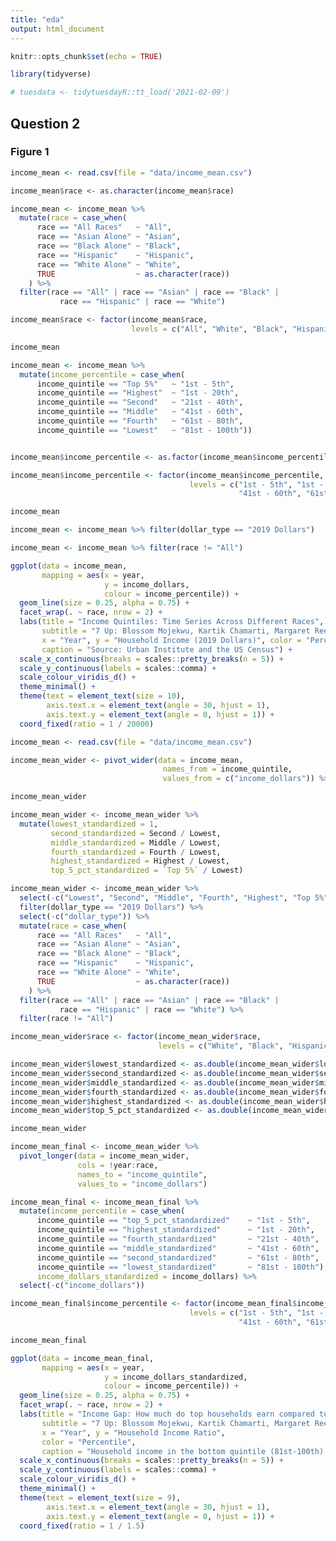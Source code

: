```yaml
---
title: "eda"
output: html_document
---
```


```r
knitr::opts_chunk$set(echo = TRUE)
```

```r
library(tidyverse)
```

```r
# tuesdata <- tidytuesdayR::tt_load('2021-02-09')
```

## Question 2

### Figure 1

```r
income_mean <- read.csv(file = "data/income_mean.csv")
```

```r
income_mean$race <- as.character(income_mean$race)

income_mean <- income_mean %>%
  mutate(race = case_when(
      race == "All Races"   ~ "All",
      race == "Asian Alone" ~ "Asian",
      race == "Black Alone" ~ "Black",
      race == "Hispanic"    ~ "Hispanic",
      race == "White Alone" ~ "White",
      TRUE                  ~ as.character(race))
    ) %>%
  filter(race == "All" | race == "Asian" | race == "Black" | 
           race == "Hispanic" | race == "White")

income_mean$race <- factor(income_mean$race, 
                           levels = c("All", "White", "Black", "Hispanic", "Asian"))

income_mean
```

```r
income_mean <- income_mean %>%
  mutate(income_percentile = case_when(
      income_quintile == "Top 5%"   ~ "1st - 5th",
      income_quintile == "Highest"  ~ "1st - 20th",
      income_quintile == "Second"   ~ "21st - 40th",
      income_quintile == "Middle"   ~ "41st - 60th",
      income_quintile == "Fourth"   ~ "61st - 80th",
      income_quintile == "Lowest"   ~ "81st - 100th")) 


income_mean$income_percentile <- as.factor(income_mean$income_percentile) 

income_mean$income_percentile <- factor(income_mean$income_percentile, 
                                        levels = c("1st - 5th", "1st - 20th", "21st - 40th",
                                                   "41st - 60th", "61st - 80th", "81st - 100th"))

income_mean
```
```r
income_mean <- income_mean %>% filter(dollar_type == "2019 Dollars")

income_mean <- income_mean %>% filter(race != "All")
```

```r
ggplot(data = income_mean,
       mapping = aes(x = year,
                     y = income_dollars,
                     colour = income_percentile)) +
  geom_line(size = 0.25, alpha = 0.75) + 
  facet_wrap(. ~ race, nrow = 2) +
  labs(title = "Income Quintiles: Time Series Across Different Races",
       subtitle = "7 Up: Blossom Mojekwu, Kartik Chamarti, Margaret Reed, Phillip Harmadi",
       x = "Year", y = "Household Income (2019 Dollars)", color = "Percentile",
       caption = "Source: Urban Institute and the US Census") +
  scale_x_continuous(breaks = scales::pretty_breaks(n = 5)) +
  scale_y_continuous(labels = scales::comma) +
  scale_colour_viridis_d() +
  theme_minimal() +
  theme(text = element_text(size = 10), 
        axis.text.x = element_text(angle = 30, hjust = 1),
        axis.text.y = element_text(angle = 0, hjust = 1)) +
  coord_fixed(ratio = 1 / 20000)
```

```r
income_mean <- read.csv(file = "data/income_mean.csv")

income_mean_wider <- pivot_wider(data = income_mean, 
                                  names_from = income_quintile, 
                                  values_from = c("income_dollars")) %>% unnest

income_mean_wider

income_mean_wider <- income_mean_wider %>%
  mutate(lowest_standardized = 1,
         second_standardized = Second / Lowest,
         middle_standardized = Middle / Lowest,
         fourth_standardized = Fourth / Lowest,
         highest_standardized = Highest / Lowest,
         top_5_pct_standardized = `Top 5%` / Lowest)

income_mean_wider <- income_mean_wider %>%
  select(-c("Lowest", "Second", "Middle", "Fourth", "Highest", "Top 5%")) %>%
  filter(dollar_type == "2019 Dollars") %>%
  select(-c("dollar_type")) %>%
  mutate(race = case_when(
      race == "All Races"   ~ "All",
      race == "Asian Alone" ~ "Asian",
      race == "Black Alone" ~ "Black",
      race == "Hispanic"    ~ "Hispanic",
      race == "White Alone" ~ "White",
      TRUE                  ~ as.character(race))
    ) %>%
  filter(race == "All" | race == "Asian" | race == "Black" | 
           race == "Hispanic" | race == "White") %>%
  filter(race != "All") 

income_mean_wider$race <- factor(income_mean_wider$race, 
                                 levels = c("White", "Black", "Hispanic", "Asian"))

income_mean_wider$lowest_standardized <- as.double(income_mean_wider$lowest_standardized)
income_mean_wider$second_standardized <- as.double(income_mean_wider$second_standardized)
income_mean_wider$middle_standardized <- as.double(income_mean_wider$middle_standardized)
income_mean_wider$fourth_standardized <- as.double(income_mean_wider$fourth_standardized)
income_mean_wider$highest_standardized <- as.double(income_mean_wider$highest_standardized)
income_mean_wider$top_5_pct_standardized <- as.double(income_mean_wider$top_5_pct_standardized)

income_mean_wider
```


```r
income_mean_final <- income_mean_wider %>% 
  pivot_longer(data = income_mean_wider, 
               cols = !year:race,
               names_to = "income_quintile", 
               values_to = "income_dollars")

income_mean_final <- income_mean_final %>%
  mutate(income_percentile = case_when(
      income_quintile == "top_5_pct_standardized"    ~ "1st - 5th",
      income_quintile == "highest_standardized"      ~ "1st - 20th",
      income_quintile == "fourth_standardized"       ~ "21st - 40th",
      income_quintile == "middle_standardized"       ~ "41st - 60th",
      income_quintile == "second_standardized"       ~ "61st - 80th",
      income_quintile == "lowest_standardized"       ~ "81st - 100th"),
      income_dollars_standardized = income_dollars) %>%
  select(-c("income_dollars"))

income_mean_final$income_percentile <- factor(income_mean_final$income_percentile, 
                                        levels = c("1st - 5th", "1st - 20th", "21st - 40th",
                                                   "41st - 60th", "61st - 80th", "81st - 100th"))

income_mean_final
```


```r
ggplot(data = income_mean_final,
       mapping = aes(x = year,
                     y = income_dollars_standardized,
                     colour = income_percentile)) +
  geom_line(size = 0.25, alpha = 0.75) + 
  facet_wrap(. ~ race, nrow = 2) +
  labs(title = "Income Gap: How much do top households earn compared to bottom households for each race?",
       subtitle = "7 Up: Blossom Mojekwu, Kartik Chamarti, Margaret Reed, Phillip Harmadi",
       x = "Year", y = "Household Income Ratio", 
       color = "Percentile",
       caption = "Household income in the bottom quintile (81st-100th) for all years are standardized to a value of 1 for each race.") +
  scale_x_continuous(breaks = scales::pretty_breaks(n = 5)) +
  scale_y_continuous(labels = scales::comma) +
  scale_colour_viridis_d() +
  theme_minimal() +
  theme(text = element_text(size = 9), 
        axis.text.x = element_text(angle = 30, hjust = 1),
        axis.text.y = element_text(angle = 0, hjust = 1)) +
  coord_fixed(ratio = 1 / 1.5)
```













